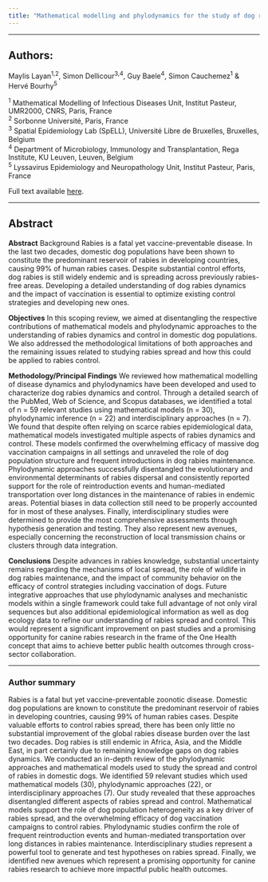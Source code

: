 ```yaml
---
title: "Mathematical modelling and phylodynamics for the study of dog rabies dynamics and control: a scoping review"
---
```


---

## Authors:
Maylis Layan^1,2^, Simon Dellicour^3,4^, Guy Baele^4^, Simon Cauchemez^1^ & Hervé Bourhy^5^

^1^ Mathematical Modelling of Infectious Diseases Unit, Institut Pasteur, UMR2000, CNRS, Paris, France 
<br>
^2^ Sorbonne Université, Paris, France
<br>
^3^ Spatial Epidemiology Lab (SpELL), Université Libre de Bruxelles, Bruxelles, Belgium
<br>
^4^ Department of Microbiology, Immunology and Transplantation, Rega Institute, KU Leuven, Leuven, Belgium 
<br>
^5^ Lyssavirus Epidemiology and Neuropathology Unit, Institut Pasteur, Paris, France
<br>

Full text available [here]().

--- 

## Abstract

**Abstract** Background Rabies is a fatal yet vaccine-preventable disease. In the last two decades, domestic dog populations have been shown to constitute the predominant reservoir of rabies in developing countries, causing 99% of human rabies cases. Despite substantial control efforts, dog rabies is still widely endemic and is spreading across previously rabies-free areas. Developing a detailed understanding of dog rabies dynamics and the impact of vaccination is essential to optimize existing control strategies and developing new ones.

**Objectives** In this scoping review, we aimed at disentangling the respective contributions of mathematical models and phylodynamic approaches to the understanding of rabies dynamics and control in domestic dog populations. We also addressed the methodological limitations of both approaches and the remaining issues related to studying rabies spread and how this could be applied to rabies control.

**Methodology/Principal Findings** We reviewed how mathematical modelling of disease dynamics and phylodynamics have been developed and used to characterize dog rabies dynamics and control. Through a detailed search of the PubMed, Web of Science, and Scopus databases, we identified a total of n = 59 relevant studies using mathematical models (n = 30), phylodynamic inference (n = 22) and interdisciplinary approaches (n = 7). We found that despite often relying on scarce rabies epidemiological data, mathematical models investigated multiple aspects of rabies dynamics and control. These models confirmed the overwhelming efficacy of massive dog vaccination campaigns in all settings and unraveled the role of dog population structure and frequent introductions in dog rabies maintenance. Phylodynamic approaches successfully disentangled the evolutionary and environmental determinants of rabies dispersal and consistently reported support for the role of reintroduction events and human-mediated transportation over long distances in the maintenance of rabies in endemic areas. Potential biases in data collection still need to be properly accounted for in most of these analyses. Finally, interdisciplinary studies were determined to provide the most comprehensive assessments through hypothesis generation and testing. They also represent new avenues, especially concerning the reconstruction of local transmission chains or clusters through data integration.  

**Conclusions** Despite advances in rabies knowledge, substantial uncertainty remains regarding the mechanisms of local spread, the role of wildlife in dog rabies maintenance, and the impact of community behavior on the efficacy of control strategies including vaccination of dogs. Future integrative approaches that use phylodynamic analyses and mechanistic models within a single framework could take full advantage of not only viral sequences but also additional epidemiological information as well as dog ecology data to refine our understanding of rabies spread and control. This would represent a significant improvement on past studies and a promising opportunity for canine rabies research in the frame of the One Health concept that aims to achieve better public health outcomes through cross-sector collaboration.

---

### Author summary

Rabies is a fatal but yet vaccine-preventable zoonotic disease. Domestic dog populations are known to constitute the predominant reservoir of rabies in developing countries, causing 99% of human rabies cases. Despite valuable efforts to control rabies spread, there has been only little no substantial improvement of the global rabies disease burden over the last two decades. Dog rabies is still endemic in Africa, Asia, and the Middle East, in part certainly due to remaining knowledge gaps on dog rabies dynamics. We conducted an in-depth review of the phylodynamic approaches and mathematical models used to study the spread and control of rabies in domestic dogs. We identified 59 relevant studies which used mathematical models (30), phylodynamic approaches (22), or interdisciplinary approaches (7). Our study revealed that these approaches disentangled different aspects of rabies spread and control. Mathematical models support the role of dog population heterogeneity as a key driver of rabies spread, and the overwhelming efficacy of dog vaccination campaigns to control rabies. Phylodynamic studies confirm the role of frequent reintroduction events and human-mediated transportation over long distances in rabies maintenance. Interdisciplinary studies represent a powerful tool to generate and test hypotheses on rabies spread. Finally, we identified new avenues which represent a promising opportunity for canine rabies research to achieve more impactful public health outcomes.

